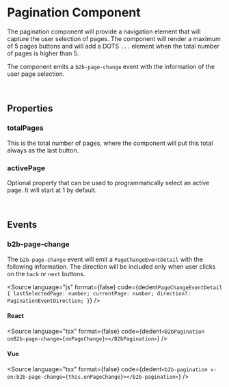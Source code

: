 


<Meta of={PaginationStories} />

# Pagination Component

<Canvas columns={3} withSource="open" withToolbar={false}>
  <Story id="components-interaction-pagination--story-010-pagination" />
</Canvas>

The pagination component will provide a navigation element that will capture the user selection of pages.
The component will render a maximum of 5 pages buttons and will add a DOTS `...` element when the total number of
pages is higher than 5.

The component emits a `b2b-page-change` event with the information of the user page selection.

<br />

## Properties

### totalPages

This is the total number of pages, where the component will put this total always as the last button.

### activePage

Optional property that can be used to programmatically select an active page. It will start at 1 by default.

<br />

## Events

### b2b-page-change

The `b2b-page-change` event will emit a `PageChangeEventDetail` with the following information. The direction will be
included only when user clicks on the `back` or `next` buttons.

<Source
  language="js"
  format={false}
  code={dedent`
    PageChangeEventDetail {
  lastSelectedPage: number;
  currentPage: number;
  direction?: PaginationEventDirection;
}
  `}
/>

#### React

<Source
  language="tsx"
  format={false}
  code={dedent`
    <B2bPagination onB2b-page-change={onPageChange}></B2bPagination>
  `}
/>

#### Vue

<Source
  language="tsx"
  format={false}
  code={dedent`
    <b2b-pagination v-on:b2b-page-change={this.onPageChange}></b2b-pagination>
  `}
/>
